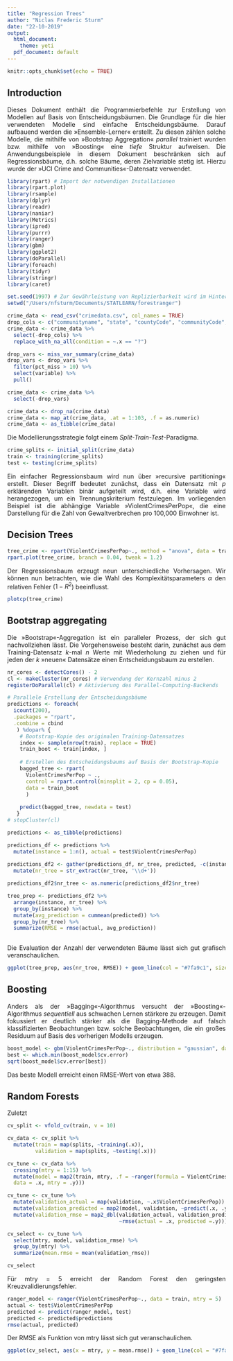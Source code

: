 ```yaml
---
title: "Regression Trees"
author: "Niclas Frederic Sturm"
date: "22-10-2019"
output:
  html_document:
    theme: yeti
  pdf_document: default
---
```


<style>
body {
text-align: justify}
</style>

```r
knitr::opts_chunk$set(echo = TRUE)
```

## Introduction

Dieses Dokument enthält die Programmierbefehle zur Erstellung von Modellen auf Basis von Entscheidungsbäumen. Die Grundlage für die hier verwendeten Modelle sind einfache Entscheidungsbäume. Darauf aufbauend werden die »Ensemble-Lerner« erstellt. Zu diesen zählen solche Modelle, die mithilfe von »Bootstrap Aggregation« *parallel* trainiert wurden bzw. mithilfe von »Boosting« eine *tiefe* Struktur aufweisen. Die Anwendungsbeispiele in diesem Dokument beschränken sich auf Regressionsbäume, d.h. solche Bäume, deren Zielvariable stetig ist. Hierzu wurde der »UCI Crime and Communities«-Datensatz verwendet.

```r
library(rpart) # Import der notwendigen Installationen
library(rpart.plot)
library(rsample)
library(dplyr)
library(readr)
library(naniar)
library(Metrics)
library(ipred)
library(purrr)
library(ranger)
library(gbm)
library(ggplot2)
library(doParallel)
library(foreach)
library(tidyr)
library(stringr)
library(caret)

set.seed(1997) # Zur Gewährleistung von Replizierbarkeit wird im Hintergrund ein Zufallswert gesetzt
setwd("/Users/nfsturm/Documents/STATLEARN/forestranger")

crime_data <- read_csv("crimedata.csv", col_names = TRUE)
drop_cols <- c("communityname", "state", "countyCode", "communityCode", "fold", "murdPerPop", "rapesPerPop", "robbbPerPop", "assaultPerPop", "burglPerPop", "larcPerPop", "autoTheftPerPop", "arsonsPerPop", "nonViolPerPop", "murders", "rapes", "robberies", "assaults", "burglaries", "larcenies", "autoTheft", "arsons")
crime_data <- crime_data %>%
  select(-drop_cols) %>%
  replace_with_na_all(condition = ~.x == "?")

drop_vars <- miss_var_summary(crime_data)
drop_vars <- drop_vars %>%
  filter(pct_miss > 10) %>%
  select(variable) %>%
  pull()

crime_data <- crime_data %>%
  select(-drop_vars)

crime_data <- drop_na(crime_data)
crime_data <- map_at(crime_data, .at = 1:103, .f = as.numeric)
crime_data <- as_tibble(crime_data)
```

Die Modellierungsstrategie folgt einem *Split-Train-Test*-Paradigma. 

```r
crime_splits <- initial_split(crime_data)
train <- training(crime_splits)
test <- testing(crime_splits)
```

Ein einfacher Regressionsbaum wird nun über »recursive partitioning« erstellt. Dieser Begriff bedeutet zunächst, dass ein Datensatz mit *p* erklärenden Variablen binär aufgeteilt wird, d.h. eine Variable wird herangezogen, um ein Trennungskriterium festzulegen. Im vorliegenden Beispiel ist die abhängige Variable »ViolentCrimesPerPop«, die eine Darstellung für die Zahl von Gewaltverbrechen pro 100,000 Einwohner ist. 

## Decision Trees

```r
tree_crime <- rpart(ViolentCrimesPerPop~., method = "anova", data = train, control = rpart.control(xval = 10))
rpart.plot(tree_crime, branch = 0.04, tweak = 1.2)
```

Der Regressionsbaum erzeugt neun unterschiedliche Vorhersagen. Wir können nun betrachten, wie die Wahl des Komplexitätsparameters $\alpha$ den relativen Fehler ($1-R^2$) beeinflusst. 

```r
plotcp(tree_crime)
```

## Bootstrap aggregating

Die »Bootstrap«-Aggregation ist ein paralleler Prozess, der sich gut nachvollziehen lässt. Die Vorgehensweise besteht darin, zunächst aus dem Training-Datensatz *k*-mal *n* Werte mit Wiederholung zu ziehen und für jeden der *k* »neuen« Datensätze einen Entscheidungsbaum zu erstellen. 

```r
nr_cores <- detectCores() - 2
cl <- makeCluster(nr_cores) # Verwendung der Kernzahl minus 2
registerDoParallel(cl) # Aktivierung des Parallel-Computing-Backends

# Parallele Erstellung der Entscheidungsbäume 
predictions <- foreach(
  icount(200), 
  .packages = "rpart", 
  .combine = cbind
   ) %dopar% {
    # Bootstrap-Kopie des originalen Training-Datensatzes
    index <- sample(nrow(train), replace = TRUE)
    train_boot <- train[index, ]  
  
    # Erstellen des Entscheidungsbaums auf Basis der Bootstrap-Kopie
    bagged_tree <- rpart(
      ViolentCrimesPerPop ~ ., 
      control = rpart.control(minsplit = 2, cp = 0.05),
      data = train_boot
      ) 
    
    predict(bagged_tree, newdata = test)
   }
# stopCluster(cl)

predictions <- as_tibble(predictions)

predictions_df <- predictions %>%
  mutate(instance = 1:n(), actual = test$ViolentCrimesPerPop)
  
predictions_df2 <- gather(predictions_df, nr_tree, predicted, -c(instance, actual)) %>%
  mutate(nr_tree = str_extract(nr_tree, '\\d+'))

predictions_df2$nr_tree <- as.numeric(predictions_df2$nr_tree)

tree_prep <- predictions_df2 %>%
  arrange(instance, nr_tree) %>%
  group_by(instance) %>%
  mutate(avg_prediction = cummean(predicted)) %>%
  group_by(nr_tree) %>%
  summarize(RMSE = rmse(actual, avg_prediction))
  
```

Die Evaluation der Anzahl der verwendeten Bäume lässt sich gut grafisch veranschaulichen. 

```r
ggplot(tree_prep, aes(nr_tree, RMSE)) + geom_line(col = "#7fa9c1", size = 2) + theme_classic() + theme(text = element_text(size=20)) + labs(title = "Bootstrap Aggregating RMSE", subtitle = "Implemented with ipred") + xlab("Number of Trees") + ylab("Test RMSE")
```

## Boosting

Anders als der »Bagging«-Algorithmus versucht der »Boosting«-Algorithmus *sequentiell* aus schwachen Lernen stärkere zu erzeugen. Damit fokussiert er deutlich stärker als die Bagging-Methode auf falsch klassifizierten Beobachtungen bzw. solche Beobachtungen, die ein großes Residuum auf Basis des vorherigen Modells erzeugen. 

```r
boost_model <- gbm(ViolentCrimesPerPop~., distribution = "gaussian", data = train, n.trees = 2000, shrinkage = 0.1, cv.folds = 10)
best <- which.min(boost_model$cv.error)
sqrt(boost_model$cv.error[best])
```

Das beste Modell erreicht einen RMSE-Wert von etwa 388. 

## Random Forests

Zuletzt 

```r

cv_split <- vfold_cv(train, v = 10)

cv_data <- cv_split %>%
  mutate(train = map(splits, ~training(.x)),
         validation = map(splits, ~testing(.x)))

cv_tune <- cv_data %>%
  crossing(mtry = 1:15) %>%
  mutate(model = map2(train, mtry, .f = ~ranger(formula = ViolentCrimesPerPop~.,
  data = .x, mtry = .y)))

cv_tune <- cv_tune %>%
  mutate(validation_actual = map(validation, ~.x$ViolentCrimesPerPop)) %>%
  mutate(validation_predicted = map2(model, validation, ~predict(.x, .y)$predictions)) %>%
  mutate(validation_rmse = map2_dbl(validation_actual, validation_predicted, 
                                    ~rmse(actual = .x, predicted =.y)))

cv_select <- cv_tune %>%
  select(mtry, model, validation_rmse) %>%
  group_by(mtry) %>%
  summarize(mean.rmse = mean(validation_rmse))

cv_select
```

Für mtry = 5 erreicht der Random Forest den geringsten Kreuzvalidierungsfehler. 

```r
ranger_model <- ranger(ViolentCrimesPerPop~., data = train, mtry = 5)
actual <- test$ViolentCrimesPerPop
predicted <- predict(ranger_model, test)
predicted <- predicted$predictions
rmse(actual, predicted)
```

Der RMSE als Funktion von mtry lässt sich gut veranschaulichen. 

```r
ggplot(cv_select, aes(x = mtry, y = mean.rmse)) + geom_line(col = "#7fa9c1", size = 2) + geom_point(col = "#7fa9c1", size = 3) + theme_classic() + theme(text = element_text(size=20)) + labs(title = "Random Forest RMSE", subtitle = "Implemented with Ranger") + xlab("Mtry") + ylab("Cross-validated RMSE") + scale_x_continuous(breaks = seq(1, 15, 2))
```
